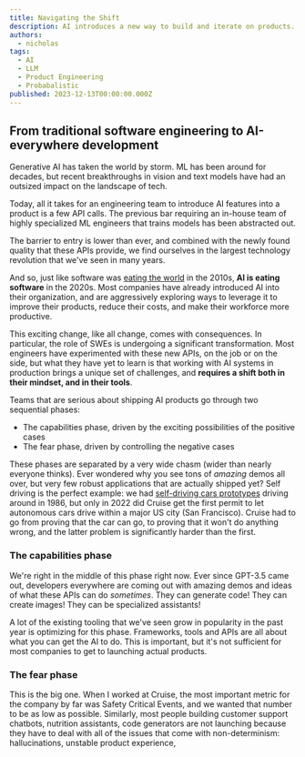 ```yaml
---
title: Navigating the Shift
description: AI introduces a new way to build and iterate on products. In this non-deterministic world, engineering teams need new tools to systematically debug and improve their products.
authors:
  - nicholas
tags:
  - AI
  - LLM
  - Product Engineering
  - Probabalistic
published: 2023-12-13T00:00:00.000Z
---
```



## From traditional software engineering to AI-everywhere development

Generative AI has taken the world by storm. ML has been around for decades, but recent breakthroughs in vision and text models have had an outsized impact on the landscape of tech.

Today, all it takes for an engineering team to introduce AI features into a product is a few API calls. The previous bar requiring  an in-house team of highly specialized ML engineers that trains models has been abstracted out.

The barrier to entry is lower than ever, and combined with the newly found quality that these APIs provide, we find ourselves in the largest technology revolution that we've seen in many years.

And so, just like software was [eating the world](https://a16z.com/why-software-is-eating-the-world/) in the 2010s, **AI is eating software** in the 2020s. Most companies have already introduced AI into their organization, and are aggressively exploring ways to leverage it to improve their products, reduce their costs, and make their workforce more productive.

This exciting change, like all change, comes with consequences. In particular, the role of SWEs is undergoing a significant transformation. Most engineers have experimented with these new APIs, on the job or on the side, but what they have yet to learn is that working with AI systems in production brings a unique set of challenges, and **requires a shift both in their mindset, and in their tools**.

Teams that are serious about shipping AI products go through two sequential phases:

- The capabilities phase, driven by the exciting possibilities of the positive cases
- The fear phase, driven by controlling the negative cases

These phases are separated by a very wide chasm (wider than nearly everyone thinks). Ever wondered why you see tons of *amazing* demos all over, but very few robust applications that are actually shipped yet? Self driving is the perfect example: we had [self-driving cars prototypes](https://www.youtube.com/watch?v=ntIczNQKfjQ) driving around in 1986, but only in 2022 did Cruise get the first permit to let autonomous cars drive within a major US city (San Francisco). Cruise had to go from proving that the car can go, to proving that it won't do anything wrong, and the latter problem is significantly harder than the first.

### The capabilities phase

We're right in the middle of this phase right now. Ever since GPT-3.5 came out, developers everywhere are coming out with amazing demos and ideas of what these APIs can do *sometimes*. They can generate code! They can create images! They can be specialized assistants!

A lot of the existing tooling that we've seen grow in popularity in the past year is optimizing for this phase. Frameworks, tools and APIs are all about what you can get the AI to do. This is important, but it's not sufficient for most companies to get to launching actual products.

### The fear phase

This is the big one. When I worked at Cruise, the most important metric for the company by far was Safety Critical Events, and we wanted that number to be as low as possible. Similarly, most people building customer support chatbots, nutrition assistants, code generators are not launching because they have to deal with all of the issues that come with non-determinism: hallucinations, unstable product experience,
